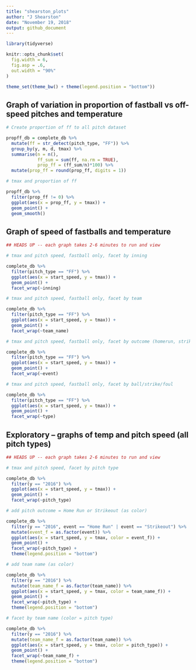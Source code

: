 ```yaml
---
title: "shearston_plots"
author: "J Shearston"
date: "November 19, 2018"
output: github_document
---
```


```r

library(tidyverse)

knitr::opts_chunk$set(
  fig.width = 6,
  fig.asp = .6,
  out.width = "90%"
)

theme_set(theme_bw() + theme(legend.position = "bottom"))

```


## Graph of variation in proportion of fastball vs off-speed pitches and temperature


```r

# Create proportion of ff to all pitch dataset

propff_db = complete_db %>% 
  mutate(ff = str_detect(pitch_type, "FF")) %>% 
  group_by(y, m, d, tmax) %>% 
  summarise(n = n(),
            ff_sum = sum(ff, na.rm = TRUE),
            prop_ff = (ff_sum/n)*100) %>% 
  mutate(prop_ff = round(prop_ff, digits = 1))

# tmax and proportion of ff  

propff_db %>%
  filter(prop_ff != 0) %>% 
  ggplot(aes(x = prop_ff, y = tmax)) +
  geom_point() +
  geom_smooth()


```


## Graph of speed of fastballs and temperature


```r

## HEADS UP -- each graph takes 2-6 minutes to run and view

# tmax and pitch speed, fastball only, facet by inning

complete_db %>% 
  filter(pitch_type == "FF") %>% 
  ggplot(aes(x = start_speed, y = tmax)) +
  geom_point() +
  facet_wrap(~inning)

# tmax and pitch speed, fastball only, facet by team

complete_db %>% 
  filter(pitch_type == "FF") %>% 
  ggplot(aes(x = start_speed, y = tmax)) +
  geom_point() +
  facet_wrap(~team_name)

# tmax and pitch speed, fastball only, facet by outcome (homerun, strikeout, etc)

complete_db %>% 
  filter(pitch_type == "FF") %>% 
  ggplot(aes(x = start_speed, y = tmax)) +
  geom_point() +
  facet_wrap(~event)

# tmax and pitch speed, fastball only, facet by ball/strike/foul

complete_db %>% 
  filter(pitch_type == "FF") %>% 
  ggplot(aes(x = start_speed, y = tmax)) +
  geom_point() +
  facet_wrap(~type)

```


## Exploratory -- graphs of temp and pitch speed (all pitch types)


```r

## HEADS UP -- each graph takes 2-6 minutes to run and view

# tmax and pitch speed, facet by pitch type

complete_db %>% 
  filter(y == "2016") %>% 
  ggplot(aes(x = start_speed, y = tmax)) +
  geom_point() +
  facet_wrap(~pitch_type)

# add pitch outcome = Home Run or Strikeout (as color)

complete_db %>% 
  filter(y == "2016", event == "Home Run" | event == "Strikeout") %>% 
  mutate(event_f = as.factor(event)) %>% 
  ggplot(aes(x = start_speed, y = tmax, color = event_f)) +
  geom_point() +
  facet_wrap(~pitch_type) +
  theme(legend.position = "bottom")

# add team name (as color)

complete_db %>% 
  filter(y == "2016") %>% 
  mutate(team_name_f = as.factor(team_name)) %>% 
  ggplot(aes(x = start_speed, y = tmax, color = team_name_f)) +
  geom_point() +
  facet_wrap(~pitch_type) +
  theme(legend.position = "bottom")

# facet by team name (color = pitch type)

complete_db %>% 
  filter(y == "2016") %>% 
  mutate(team_name_f = as.factor(team_name)) %>% 
  ggplot(aes(x = start_speed, y = tmax, color = pitch_type)) +
  geom_point() +
  facet_wrap(~team_name_f) +
  theme(legend.position = "bottom")


```


